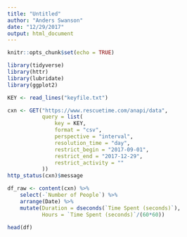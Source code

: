 ```yaml
---
title: "Untitled"
author: "Anders Swanson"
date: "12/29/2017"
output: html_document
---
```


```r
knitr::opts_chunk$set(echo = TRUE)
```

```r
library(tidyverse)
library(httr)
library(lubridate)
library(ggplot2)

KEY <- read_lines("keyfile.txt")
```



```r
cxn <- GET("https://www.rescuetime.com/anapi/data",
           query = list(
               key = KEY,
               format = "csv",
               perspective = "interval",
               resolution_time = "day",
               restrict_begin = "2017-09-01",
               restrict_end = "2017-12-29",
               restrict_activity = ""
           ))
http_status(cxn)$message
```

```r
df_raw <- content(cxn) %>%
    select(-`Number of People`) %>%
    arrange(Date) %>%
    mutate(Duration = dseconds(`Time Spent (seconds)`),
           Hours = `Time Spent (seconds)`/(60*60))
```

```r
head(df)
```
